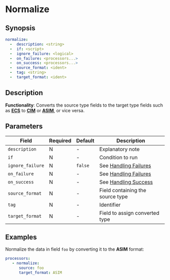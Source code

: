 # Normalize

## Synopsis
```yaml
normalize:
  -  description: <string>
  -  if: <script>
  -  ignore_failure: <logical>
  -  on_failure: <processors...>
  -  on_success: <processors...>
  -  source_format: <ident>
  -  tag: <string>
  -  target_format: <ident>
```

## Description

**Functionality**: Converts the source type fields to the target type fields such as [**ECS**](../../../reference//ecs.mdx) to [**CIM**](../../../reference/cim.mdx) or [**ASIM**](../../../reference/asim.mdx), or vice versa.

## Parameters

|Field|Required|Default|Description|
|---|---|---|---|
|`description`|N|-|Explanatory note|
|`if`|N|-|Condition to run|
|`ignore_failure`|N|`false`|See [Handling Failures](../handling-failures.mdx)|
|`on_failure`|N|-|See [Handling Failures](../handling-failures.mdx)|
|`on_success`|N|-|See [Handling Success](../handling-success.mdx)|
|`source_format`|N|-|Field containing the source type|
|`tag`|N|-|Identifier|
|`target_format`|N|-|Field to assign converted type|

## Examples

Normalize the data in field `foo` by converting it to the **ASIM** format:

```yaml
processors:
   - normalize:
      source: foo
      target_format: ASIM
```
